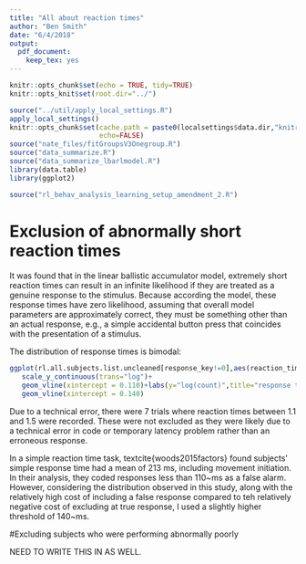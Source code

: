 ```yaml
---
title: "All about reaction times"
author: "Ben Smith"
date: "6/4/2018"
output:
  pdf_document: 
    keep_tex: yes
---
```





```r
knitr::opts_chunk$set(echo = TRUE, tidy=TRUE)
knitr::opts_knit$set(root.dir="../")

```

```r
source("../util/apply_local_settings.R")
apply_local_settings()
knitr::opts_chunk$set(cache.path = paste0(localsettings$data.dir,"knitrcache"),
                      echo=FALSE)
source("nate_files/fitGroupsV3Onegroup.R")
source("data_summarize.R")
source("data_summarize_lbarlmodel.R")
library(data.table)
library(ggplot2)
```

```r

source("rl_behav_analysis_learning_setup_amendment_2.R")
```

# Exclusion of abnormally short reaction times

It was found that in the linear ballistic accumulator model, extremely short reaction times can result in an infinite likelihood if they are treated as a genuine response to the stimulus. Because according the model, these response times have zero likelihood, assuming that overall model parameters are approximately correct, they must be something other than an actual response, e.g., a simple accidental button press that coincides with the presentation of a stimulus.

The distribution of response times is bimodal:

```r

ggplot(rl.all.subjects.list.uncleaned[response_key!=0],aes(reaction_time))+geom_histogram(binwidth=0.01)+
   scale_y_continuous(trans="log")+
   geom_vline(xintercept = 0.110)+labs(y="log(count)",title="response time distribution with cutoff point used by\nWoods, Wyma, Yund, Herron, & Reed (2015)\nand higher cutoff point used in this study")+
   geom_vline(xintercept = 0.140)

```
Due to a technical error, there were 7 trials where reaction times between 1.1 and 1.5 were recorded. These were not excluded as they were likely due to a technical error in code or temporary latency problem rather than an erroneous response.


In a simple reaction time task, textcite{woods2015factors} found subjects' simple response time had a mean of 213 ms, including movement initiation. In their analysis, they coded responses less than 110~ms as a false alarm. However, considering the distribution observed in this study, along with the relatively high cost of including a false response compared to teh relatively negative cost of excluding at true response, I used a slightly higher threshold of 140~ms.

#Excluding subjects who were performing abnormally poorly

NEED TO WRITE THIS IN AS WELL.